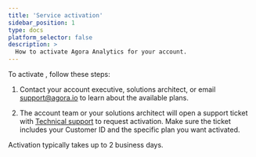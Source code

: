 ```yaml
---
title: 'Service activation'
sidebar_position: 1
type: docs
platform_selector: false
description: >
  How to activate Agora Analytics for your account.
---
```


To activate <Vpd k="NAME" />, follow these steps:

1. Contact your account executive, solutions architect, or email support@agora.io to learn about the available <Vpd k="NAME" /> plans.

1. The account team or your solutions architect will open a support ticket with [Technical support](mailto:support@agora.io) to request activation. Make sure the ticket includes your Customer ID and the specific <Vpd k="NAME" /> plan you want activated.

<Admonition type="info">
Activation typically takes up to 2 business days.
</Admonition>